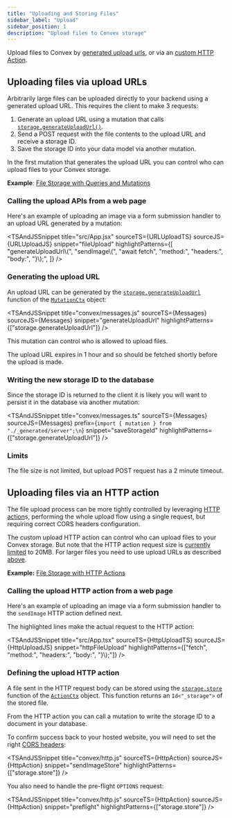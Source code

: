 ```yaml
---
title: "Uploading and Storing Files"
sidebar_label: "Upload"
sidebar_position: 1
description: "Upload files to Convex storage"
---
```



Upload files to Convex by
[generated upload urls](#uploading-files-via-upload-urls), or via an
[custom HTTP Action](#uploading-files-via-an-http-action).

## Uploading files via upload URLs

Arbitrarily large files can be uploaded directly to your backend using a
generated upload URL. This requires the client to make 3 requests:

1. Generate an upload URL using a mutation that calls
   [`storage.generateUploadUrl()`](/api/interfaces/server.StorageWriter#generateuploadurl).
2. Send a POST request with the file contents to the upload URL and receive a
   storage ID.
3. Save the storage ID into your data model via another mutation.

In the first mutation that generates the upload URL you can control who can
upload files to your Convex storage.

**Example**:
[File Storage with Queries and Mutations](https://github.com/get-convex/convex-demos/tree/main/file-storage)

### Calling the upload APIs from a web page

Here's an example of uploading an image via a form submission handler to an
upload URL generated by a mutation:

<TSAndJSSnippet
  title="src/App.jsx"
  sourceTS={URLUploadTS}
  sourceJS={URLUploadJS}
  snippet="fileUpload"
  highlightPatterns={[
    "generateUploadUrl\\(",
    "sendImage\\(",
    "await fetch",
    "method:",
    "headers:",
    "body:",
    "}\\);",
  ]}
/>

### Generating the upload URL

An upload URL can be generated by the
[`storage.generateUploadUrl`](/api/interfaces/server.StorageWriter#generateuploadurl)
function of the [`MutationCtx`](/api/interfaces/server.GenericMutationCtx)
object:

<TSAndJSSnippet
  title="convex/messages.js"
  sourceTS={Messages}
  sourceJS={Messages}
  snippet="generateUploadUrl"
  highlightPatterns={["storage.generateUploadUrl"]}
/>

This mutation can control who is allowed to upload files.

The upload URL expires in 1 hour and so should be fetched shortly before the
upload is made.

### Writing the new storage ID to the database

Since the storage ID is returned to the client it is likely you will want to
persist it in the database via another mutation:

<TSAndJSSnippet
  title="convex/messages.ts"
  sourceTS={Messages}
  sourceJS={Messages}
  prefix={`import { mutation } from "./_generated/server";\n`}
  snippet="saveStorageId"
  highlightPatterns={["storage.generateUploadUrl"]}
/>

### Limits

The file size is not limited, but upload POST request has a 2 minute timeout.

## Uploading files via an HTTP action

The file upload process can be more tightly controlled by leveraging
[HTTP action](/functions/http-actions.mdx)s, performing the whole upload flow
using a single request, but requiring correct CORS headers configuration.

The custom upload HTTP action can control who can upload files to your Convex
storage. But note that the HTTP action request size is
[currently limited](/functions/http-actions.mdx#limits) to 20MB. For larger
files you need to use upload URLs as described
[above](#uploading-files-via-upload-urls).

**Example:**
[File Storage with HTTP Actions](https://github.com/get-convex/convex-demos/tree/main/file-storage-with-http)

### Calling the upload HTTP action from a web page

Here's an example of uploading an image via a form submission handler to the
`sendImage` HTTP action defined next.

The highlighted lines make the actual request to the HTTP action:

<TSAndJSSnippet
  title="src/App.tsx"
  sourceTS={HttpUploadTS}
  sourceJS={HttpUploadJS}
  snippet="httpFileUpload"
  highlightPatterns={["fetch", "method:", "headers:", "body:", "}\\);"]}
/>

### Defining the upload HTTP action

A file sent in the HTTP request body can be stored using the
[`storage.store`](/api/interfaces/server.StorageActionWriter#store) function of
the [`ActionCtx`](/api/interfaces/server.GenericActionCtx) object. This function
returns an `Id<"_storage">` of the stored file.

From the HTTP action you can call a mutation to write the storage ID to a
document in your database.

To confirm success back to your hosted website, you will need to set the right
[CORS headers](/functions/http-actions.mdx#cors):

<TSAndJSSnippet
  title="convex/http.js"
  sourceTS={HttpAction}
  sourceJS={HttpAction}
  snippet="sendImageStore"
  highlightPatterns={["storage.store"]}
/>

You also need to handle the pre-flight `OPTIONS` request:

<TSAndJSSnippet
  title="convex/http.js"
  sourceTS={HttpAction}
  sourceJS={HttpAction}
  snippet="preflight"
  highlightPatterns={["storage.store"]}
/>
